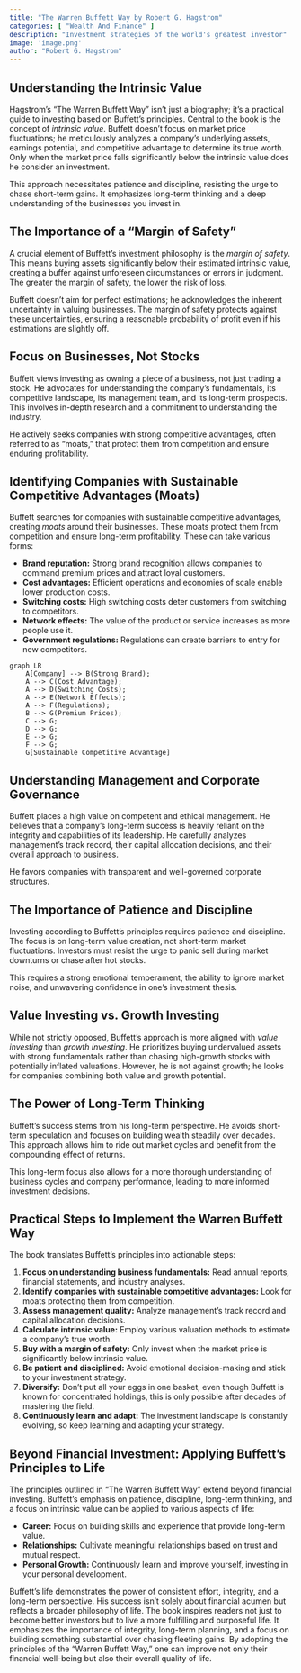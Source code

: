 ```yaml
---
title: "The Warren Buffett Way by Robert G. Hagstrom"
categories: [ "Wealth And Finance" ]
description: "Investment strategies of the world's greatest investor"
image: 'image.png'
author: "Robert G. Hagstrom"
---
```

## Understanding the Intrinsic Value

Hagstrom's "The Warren Buffett Way" isn't just a biography; it's a practical guide to investing based on Buffett's principles.  Central to the book is the concept of *intrinsic value*.  Buffett doesn't focus on market price fluctuations; he meticulously analyzes a company's underlying assets, earnings potential, and competitive advantage to determine its true worth.  Only when the market price falls significantly below the intrinsic value does he consider an investment.

This approach necessitates patience and discipline, resisting the urge to chase short-term gains.  It emphasizes long-term thinking and a deep understanding of the businesses you invest in.

##  The Importance of a "Margin of Safety"

A crucial element of Buffett's investment philosophy is the *margin of safety*.  This means buying assets significantly below their estimated intrinsic value, creating a buffer against unforeseen circumstances or errors in judgment.  The greater the margin of safety, the lower the risk of loss.

Buffett doesn't aim for perfect estimations; he acknowledges the inherent uncertainty in valuing businesses.  The margin of safety protects against these uncertainties, ensuring a reasonable probability of profit even if his estimations are slightly off.

##  Focus on Businesses, Not Stocks

Buffett views investing as owning a piece of a business, not just trading a stock.  He advocates for understanding the company's fundamentals, its competitive landscape, its management team, and its long-term prospects.  This involves in-depth research and a commitment to understanding the industry.

He actively seeks companies with strong competitive advantages, often referred to as "moats," that protect them from competition and ensure enduring profitability.

##  Identifying Companies with Sustainable Competitive Advantages (Moats)

Buffett searches for companies with sustainable competitive advantages, creating *moats* around their businesses. These moats protect them from competition and ensure long-term profitability.  These can take various forms:

* **Brand reputation:**  Strong brand recognition allows companies to command premium prices and attract loyal customers.
* **Cost advantages:** Efficient operations and economies of scale enable lower production costs.
* **Switching costs:**  High switching costs deter customers from switching to competitors.
* **Network effects:** The value of the product or service increases as more people use it.
* **Government regulations:**  Regulations can create barriers to entry for new competitors.

```mermaid
graph LR
    A[Company] --> B(Strong Brand);
    A --> C(Cost Advantage);
    A --> D(Switching Costs);
    A --> E(Network Effects);
    A --> F(Regulations);
    B --> G(Premium Prices);
    C --> G;
    D --> G;
    E --> G;
    F --> G;
    G[Sustainable Competitive Advantage]
```

##  Understanding Management and Corporate Governance

Buffett places a high value on competent and ethical management. He believes that a company's long-term success is heavily reliant on the integrity and capabilities of its leadership.  He carefully analyzes management's track record, their capital allocation decisions, and their overall approach to business.  

He favors companies with transparent and well-governed corporate structures.


##  The Importance of Patience and Discipline

Investing according to Buffett's principles requires patience and discipline.  The focus is on long-term value creation, not short-term market fluctuations.  Investors must resist the urge to panic sell during market downturns or chase after hot stocks.

This requires a strong emotional temperament, the ability to ignore market noise, and unwavering confidence in one's investment thesis.


##  Value Investing vs. Growth Investing

While not strictly opposed, Buffett's approach is more aligned with *value investing* than *growth investing*.  He prioritizes buying undervalued assets with strong fundamentals rather than chasing high-growth stocks with potentially inflated valuations.  However,  he is not against growth; he looks for companies combining both value and growth potential.


##  The Power of Long-Term Thinking

Buffett's success stems from his long-term perspective. He avoids short-term speculation and focuses on building wealth steadily over decades. This approach allows him to ride out market cycles and benefit from the compounding effect of returns.

This long-term focus also allows for a more thorough understanding of business cycles and company performance, leading to more informed investment decisions.


##  Practical Steps to Implement the Warren Buffett Way

The book translates Buffett's principles into actionable steps:

1. **Focus on understanding business fundamentals:**  Read annual reports, financial statements, and industry analyses.
2. **Identify companies with sustainable competitive advantages:** Look for moats protecting them from competition.
3. **Assess management quality:**  Analyze management's track record and capital allocation decisions.
4. **Calculate intrinsic value:** Employ various valuation methods to estimate a company's true worth.
5. **Buy with a margin of safety:** Only invest when the market price is significantly below intrinsic value.
6. **Be patient and disciplined:** Avoid emotional decision-making and stick to your investment strategy.
7. **Diversify:**  Don't put all your eggs in one basket, even though Buffett is known for concentrated holdings, this is only possible after decades of mastering the field.
8. **Continuously learn and adapt:** The investment landscape is constantly evolving, so keep learning and adapting your strategy.


##  Beyond Financial Investment:  Applying Buffett's Principles to Life

The principles outlined in "The Warren Buffett Way" extend beyond financial investing.  Buffett's emphasis on patience, discipline, long-term thinking, and a focus on intrinsic value can be applied to various aspects of life:

* **Career:** Focus on building skills and experience that provide long-term value.
* **Relationships:** Cultivate meaningful relationships based on trust and mutual respect.
* **Personal Growth:** Continuously learn and improve yourself, investing in your personal development.

Buffett's life demonstrates the power of consistent effort, integrity, and a long-term perspective. His success isn't solely about financial acumen but reflects a broader philosophy of life.  The book inspires readers not just to become better investors but to live a more fulfilling and purposeful life.  It emphasizes the importance of integrity, long-term planning, and a focus on building something substantial over chasing fleeting gains.  By adopting the principles of the "Warren Buffett Way," one can improve not only their financial well-being but also their overall quality of life.

